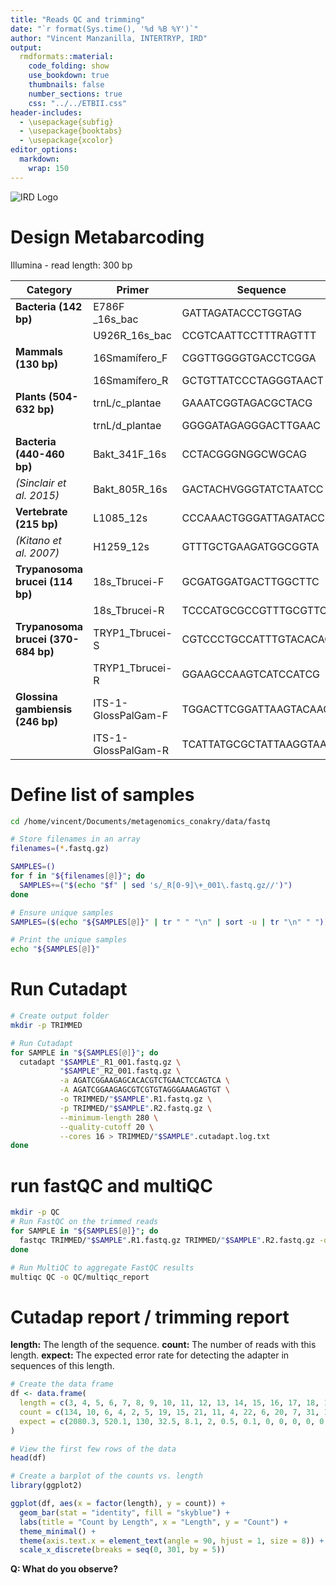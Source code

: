 ```yaml
---
title: "Reads QC and trimming"
date: "`r format(Sys.time(), '%d %B %Y')`"
author: "Vincent Manzanilla, INTERTRYP, IRD"
output: 
  rmdformats::material:
    code_folding: show
    use_bookdown: true
    thumbnails: false
    number_sections: true
    css: "../../ETBII.css"  
header-includes:
  - \usepackage{subfig}
  - \usepackage{booktabs}
  - \usepackage{xcolor}
editor_options: 
  markdown: 
    wrap: 150
---
```


<!-- Custom title with logo -->
<div class="title-container">
  <img src="../../data/IRD.png" alt="IRD Logo" class="logo">
</div>

```{=html}
<style>
.textbox {
  border: 1px solid #ccc;
  padding: 10px;
  background-color: #f5f5f5;
}

.highlight {
  background-color: yellow;
  font-weight: bold;
}
</style>
```

# Design Metabarcoding

Illumina 
- read length: 300 bp

| **Category**                  | **Primer**                   | **Sequence**                                   | **Length** |
|-------------------------------|------------------------------|------------------------------------------------|------------|
| **Bacteria (142 bp)**          | E786F _16s_bac               | GATTAGATACCCTGGTAG                             | 18         |
|                               | U926R_16s_bac                | CCGTCAATTCCTTTRAGTTT                           | 20         |
| **Mammals (130 bp)**           | 16Smamífero_F                | CGGTTGGGGTGACCTCGGA                            | 19         |
|                               | 16Smamífero_R                | GCTGTTATCCCTAGGGTAACT                          | 21         |
| **Plants (504-632 bp)**        | trnL/c_plantae               | GAAATCGGTAGACGCTACG                            | 19         |
|                               | trnL/d_plantae               | GGGGATAGAGGGACTTGAAC                           | 20         |
| **Bacteria (440-460 bp)**      | Bakt_341F_16s                | CCTACGGGNGGCWGCAG                              | 17         |
| *(Sinclair et al. 2015)*       | Bakt_805R_16s                | GACTACHVGGGTATCTAATCC                          | 21         |
| **Vertebrate (215 bp)**        | L1085_12s                    | CCCAAACTGGGATTAGATACCC                         | 22         |
| *(Kitano et al. 2007)*         | H1259_12s                    | GTTTGCTGAAGATGGCGGTA                           | 20         |
| **Trypanosoma brucei (114 bp)**| 18s_Tbrucei-F                | GCGATGGATGACTTGGCTTC                           | 20         |
|                               | 18s_Tbrucei-R                | TCCCATGCGCCGTTTGCGTTC                          | 21         |
| **Trypanosoma brucei (370-684 bp)**| TRYP1_Tbrucei-S            | CGTCCCTGCCATTTGTACACAC                         | 22         |
|                               | TRYP1_Tbrucei-R              | GGAAGCCAAGTCATCCATCG                           | 20         |
| **Glossina gambiensis (246 bp)**| ITS-1-GlossPalGam-F          | TGGACTTCGGATTAAGTACAACA                        | 23         |
|                               | ITS-1-GlossPalGam-R          | TCATTATGCGCTATTAAGGTAAGC                       | 24         |




# Define list of samples


```bash
cd /home/vincent/Documents/metagenomics_conakry/data/fastq

# Store filenames in an array
filenames=(*.fastq.gz)

SAMPLES=()
for f in "${filenames[@]}"; do
  SAMPLES+=("$(echo "$f" | sed 's/_R[0-9]\+_001\.fastq.gz//')")
done

# Ensure unique samples
SAMPLES=($(echo "${SAMPLES[@]}" | tr " " "\n" | sort -u | tr "\n" " "))

# Print the unique samples
echo "${SAMPLES[@]}"
```

# Run Cutadapt


```bash
# Create output folder
mkdir -p TRIMMED

# Run Cutadapt
for SAMPLE in "${SAMPLES[@]}"; do 
  cutadapt "$SAMPLE"_R1_001.fastq.gz \
           "$SAMPLE"_R2_001.fastq.gz \
           -a AGATCGGAAGAGCACACGTCTGAACTCCAGTCA \
           -A AGATCGGAAGAGCGTCGTGTAGGGAAAGAGTGT \
           -o TRIMMED/"$SAMPLE".R1.fastq.gz \
           -p TRIMMED/"$SAMPLE".R2.fastq.gz \
           --minimum-length 280 \
           --quality-cutoff 20 \
           --cores 16 > TRIMMED/"$SAMPLE".cutadapt.log.txt
done
```

# run fastQC and multiQC

```bash
mkdir -p QC
# Run FastQC on the trimmed reads
for SAMPLE in "${SAMPLES[@]}"; do
  fastqc TRIMMED/"$SAMPLE".R1.fastq.gz TRIMMED/"$SAMPLE".R2.fastq.gz -o QC
done

# Run MultiQC to aggregate FastQC results
multiqc QC -o QC/multiqc_report
```

# Cutadap report / trimming report

**length:** The length of the sequence.
**count:** The number of reads with this length.
**expect:** The expected error rate for detecting the adapter in sequences of this length.

```r
# Create the data frame
df <- data.frame(
  length = c(3, 4, 5, 6, 7, 8, 9, 10, 11, 12, 13, 14, 15, 16, 17, 18, 19, 20, 21, 22, 23, 24, 25, 26, 27, 28, 29, 30, 31, 32, 33, 34, 35, 36, 37, 38, 39, 40, 41, 42, 43, 44, 45, 46, 47, 48, 49, 50, 51, 52, 53, 54, 55, 56, 57, 58, 59, 60, 61, 62, 63, 64, 65, 66, 67, 68, 69, 70, 71, 72, 73, 74, 75, 76, 77, 78, 79, 80, 81, 82, 83, 84, 85, 86, 87, 88, 89, 90, 91, 92, 93, 94, 95, 96, 97, 98, 99, 100, 101, 102, 103, 104, 105, 106, 107, 108, 109, 110, 111, 112, 113, 114, 115, 116, 117, 118, 119, 120, 121, 122, 123, 124, 125, 126, 127, 128, 129, 130, 131, 132, 133, 134, 135, 136, 137, 138, 139, 140, 141, 142, 143, 144, 145, 146, 147, 148, 149, 150, 151, 152, 153, 154, 155, 156, 157, 158, 159, 160, 161, 162, 163, 164, 165, 166, 167, 168, 169, 170, 171, 172, 173, 174, 175, 176, 177, 178, 179, 180, 181, 182, 183, 184, 185, 186, 187, 188, 189, 190, 191, 192, 193, 194, 195, 196, 197, 199, 201, 203, 205, 208, 224, 229, 232, 242, 247, 250, 294, 298, 301),
  count = c(134, 10, 6, 4, 2, 5, 19, 15, 21, 11, 4, 22, 6, 20, 7, 31, 15, 8, 15, 11, 14, 22, 13, 2, 4, 12, 11, 12, 14, 11, 10, 18, 17, 16, 19, 8, 18, 29, 35, 10, 37, 8, 9, 8, 8, 7, 21, 14, 16, 16, 16, 42, 41, 25, 37, 29, 27, 35, 47, 30, 26, 42, 47, 54, 31, 60, 95, 75, 107, 160, 254, 602, 1332, 17180, 13707, 5384, 3483, 6469, 4027, 4085, 2826, 2181, 1538, 1639, 1050, 642, 436, 240, 214, 161, 110, 77, 47, 44, 38, 33, 25, 20, 42, 28, 36, 42, 35, 36, 35, 16, 15, 19, 16, 26, 16, 15, 19, 13, 13, 15, 10, 10, 17, 15, 19, 17, 26, 36, 38, 29, 38, 81, 123, 117, 286, 1100, 155, 67, 59, 84, 136, 72, 25, 20, 13, 16, 15, 11, 4, 7, 10, 11, 20, 18, 32, 31, 40, 51, 66, 159, 602, 38, 21, 8, 5, 4, 8, 6, 9, 7, 10, 17, 14, 9, 10, 4, 6, 17, 38, 13, 14, 14, 17, 19, 24, 32, 22, 83, 361, 41, 24, 12, 7, 3, 2, 2, 1, 3, 4, 1, 2, 1, 1, 1, 1, 1, 1, 1, 1, 1, 1, 1, 1),
  expect = c(2080.3, 520.1, 130, 32.5, 8.1, 2, 0.5, 0.1, 0, 0, 0, 0, 0, 0, 0, 0, 0, 0, 0, 0, 0, 0, 0, 0, 0, 0, 0, 0, 0, 0, 0, 0, 0, 0, 0, 0, 0, 0, 0, 0, 0, 0, 0, 0, 0, 0, 0, 0, 0, 0, 0, 0, 0, 0, 0, 0, 0, 0, 0, 0, 0, 0, 0, 0, 0, 0, 0, 0, 0, 0, 0, 0, 0, 0, 0, 0, 0, 0, 0, 0, 0, 0, 0, 0, 0, 0, 0, 0, 0, 0, 0, 0, 0, 0, 0, 0, 0, 0, 0, 0, 0, 0, 0, 0, 0, 0, 0, 0, 0, 0, 0, 0, 0, 0, 0, 0, 0, 0, 0, 0, 0, 0, 0, 0, 0, 0, 0, 0, 0, 0, 0, 0, 0, 0, 0, 0, 0, 0, 0, 0, 0, 0, 0, 0, 0, 0, 0, 0, 0, 0, 0, 0, 0, 0, 0, 0, 0, 0, 0, 0, 0, 0, 0, 0, 0, 0, 0, 0, 0, 0, 0, 0, 0, 0, 0, 0, 0, 0, 0, 0, 0, 0, 0, 0, 0, 0, 0, 0, 0, 0, 0, 0, 0, 0, 0, 0, 0, 0, 0, 0, 0, 0, 0, 0, 0, 0, 0, 0, 0)
)

# View the first few rows of the data
head(df)

```
```r
# Create a barplot of the counts vs. length
library(ggplot2)

ggplot(df, aes(x = factor(length), y = count)) +
  geom_bar(stat = "identity", fill = "skyblue") +
  labs(title = "Count by Length", x = "Length", y = "Count") +
  theme_minimal() +
  theme(axis.text.x = element_text(angle = 90, hjust = 1, size = 8)) +  # Set smaller text size
  scale_x_discrete(breaks = seq(0, 301, by = 5)) 

```
**Q: What do you observe?**
